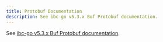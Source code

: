 ```yaml
---
title: Protobuf Documentation
description: See ibc-go v5.3.x Buf Protobuf documentation.
---
```


See [ibc-go v5.3.x Buf Protobuf documentation](https://github.com/cosmos/ibc-go/blob/release/v5.3.x/ibc/proto-docs.md).

